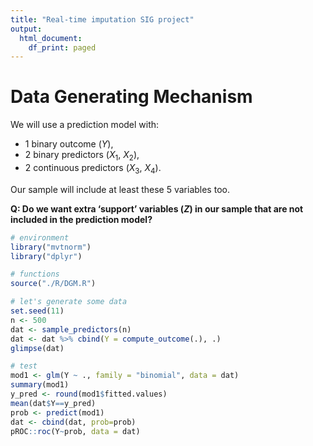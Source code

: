 ```yaml
---
title: "Real-time imputation SIG project"
output:
  html_document:
    df_print: paged
---
```


# Data Generating Mechanism

We will use a prediction model with: 

- 1 binary outcome ($Y$),
- 2 binary predictors ($X_1$, $X_2$),
- 2 continuous predictors ($X_3$, $X_4$).

Our sample will include at least these 5 variables too.

**Q: Do we want extra 'support' variables ($Z$) in our sample that are not included in the prediction model?**

```r
# environment
library("mvtnorm")
library("dplyr")

# functions
source("./R/DGM.R")
```


```r
# let's generate some data
set.seed(11)
n <- 500
dat <- sample_predictors(n)
dat <- dat %>% cbind(Y = compute_outcome(.), .)
glimpse(dat)

# test
mod1 <- glm(Y ~ ., family = "binomial", data = dat)
summary(mod1)
y_pred <- round(mod1$fitted.values)
mean(dat$Y==y_pred)
prob <- predict(mod1)
dat <- cbind(dat, prob=prob)
pROC::roc(Y~prob, data = dat)
```

